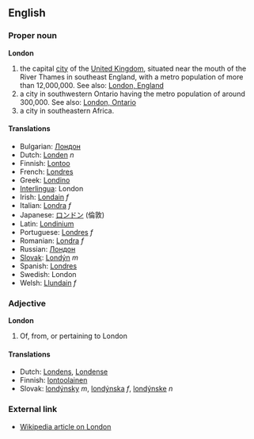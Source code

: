 ==English==
===Proper noun===
'''London'''

# the capital [[city]] of the [[United Kingdom]], situated near the mouth of the River Thames in southeast England, with a metro population of more than 12,000,000. See also: [[en:London, England|London, England]]
# a city in southwestern Ontario having the metro population of around 300,000. See also: [[en:London, Ontario|London, Ontario]]
# a city in southeastern Africa.

====Translations====

*Bulgarian: [[Лондон]]
*Dutch: [[Londen]] ''n''
*Finnish: [[Lontoo]]
*French: [[Londres]]
*Greek: [[Londino]]
*[[Interlingua]]: London
*Irish: [[Londain]] ''f''
*Italian: [[Londra]] ''f''
*Japanese: [[ロンドン]] (倫敦)
*Latin: [[Londinium]]
*Portuguese: [[Londres]] ''f''
*Romanian: [[Londra]] ''f''
*Russian: [[Лондон]]
*[[Slovak]]: [[Londýn]] ''m''
*Spanish: [[Londres]]
*Swedish: London
*Welsh: [[Llundain]] ''f''

===Adjective===
'''London'''

# Of, from, or pertaining to London
====Translations====
*Dutch: [[Londens]], [[Londense]]
*Finnish: [[lontoolainen]]
*Slovak: [[londýnsky]] ''m'', [[londýnska]] ''f'', [[londýnske]] ''n''

===External link===

*[[en:London|Wikipedia article on London]]